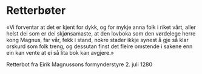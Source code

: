 
# Retterbøter

«Vi forventar at det er kjent for dykk, og for mykje anna folk i riket vårt, aller helst dei som er dei skjønsamaste, at den lovboka som den vørdelege herre kong Magnus, far vår, fekk i stand, nokre stader ikkje synest å gje så klar orskurd som folk treng, og dessutan finst det fleire omstende i sakene enn ein kan vente at ei så lita bok kan avgjere.»

Retterbot fra Eirik Magnussons formynderstyre 2. juli 1280

<SubPages meta={meta} />